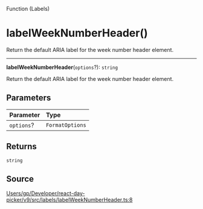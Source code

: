 <SectionTitle>Function (Labels)</SectionTitle>

# labelWeekNumberHeader()

<Description>
Return the default ARIA label for the week number header element.
</Description>

---

<a id="undefined" name="undefined"></a>

<SignatureMemberIdentifier>**labelWeekNumberHeader**(`options`?): `string`</SignatureMemberIdentifier>

Return the default ARIA label for the week number header element.

## Parameters

| Parameter | Type |
| :------ | :------ |
| `options`? | `FormatOptions` |

## Returns

`string`

## Source

[Users/gp/Developer/react-day-picker/v9/src/labels/labelWeekNumberHeader.ts:8](https://github.com/gpbl/react-day-picker/blob/next/src/labels/labelWeekNumberHeader.ts#L8)
